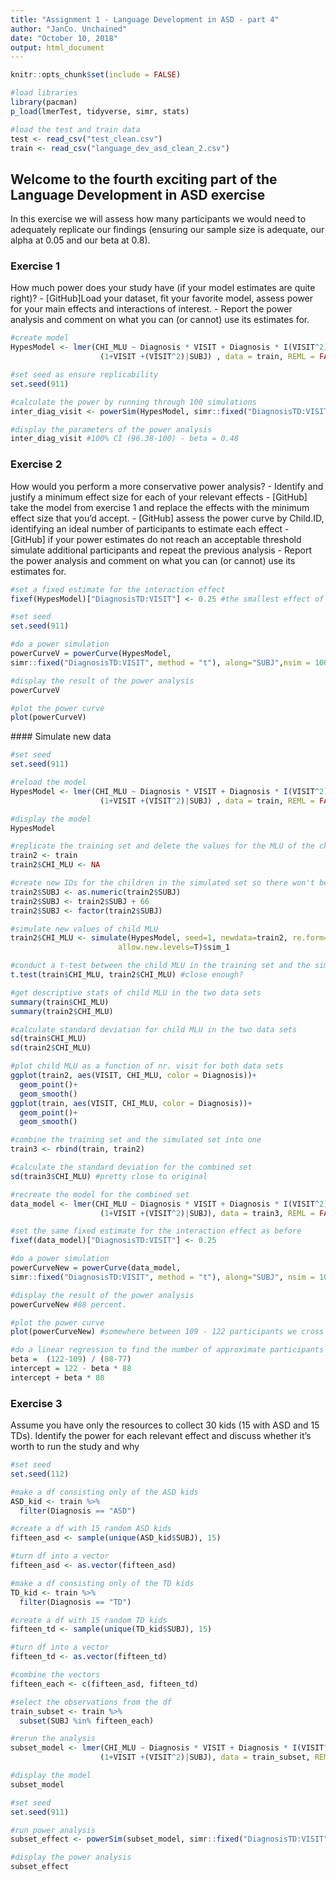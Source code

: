 ```yaml
---
title: "Assignment 1 - Language Development in ASD - part 4"
author: "JanCo. Unchained"
date: "October 10, 2018"
output: html_document
---
```


```r
knitr::opts_chunk$set(include = FALSE)

#load libraries
library(pacman)
p_load(lmerTest, tidyverse, simr, stats)

#load the test and train data
test <- read_csv("test_clean.csv")
train <- read_csv("language_dev_asd_clean_2.csv")
```


## Welcome to the fourth exciting part of the Language Development in ASD exercise

In this exercise we will assess how many participants we would need to adequately replicate our findings (ensuring our sample size is adequate, our alpha at 0.05 and our beta at 0.8).

### Exercise 1

How much power does your study have (if your model estimates are quite right)?
- [GitHub]Load your dataset, fit your favorite model, assess power for your main effects and interactions of interest.
- Report the power analysis and comment on what you can (or cannot) use its estimates for.

```r
#create model
HypesModel <- lmer(CHI_MLU ~ Diagnosis * VISIT + Diagnosis * I(VISIT^2) +
                    (1+VISIT +(VISIT^2)|SUBJ) , data = train, REML = FALSE)

#set seed as ensure replicability 
set.seed(911)

#calculate the power by running through 100 simulations
inter_diag_visit <- powerSim(HypesModel, simr::fixed("DiagnosisTD:VISIT", method = "t"), nsim = 100)

#display the parameters of the power analysis
inter_diag_visit #100% CI (96.38-100) - beta = 0.48
```

### Exercise 2

How would you perform a more conservative power analysis?
- Identify and justify a minimum effect size for each of your relevant effects
- [GitHub] take the model from exercise 1 and replace the effects with the minimum effect size that you'd accept.
- [GitHub] assess the power curve by Child.ID, identifying an ideal number of participants to estimate each effect
- [GitHub] if your power estimates do not reach an acceptable threshold simulate additional participants and repeat the previous analysis
- Report the power analysis and comment on what you can (or cannot) use its estimates for.
```r
#set a fixed estimate for the interaction effect
fixef(HypesModel)["DiagnosisTD:VISIT"] <- 0.25 #the smallest effect of interest

#set seed 
set.seed(911)

#do a power simulation
powerCurveV = powerCurve(HypesModel,
simr::fixed("DiagnosisTD:VISIT", method = "t"), along="SUBJ",nsim = 100)

#display the result of the power analysis
powerCurveV 

#plot the power curve
plot(powerCurveV)
```

 #### Simulate new data
```r
#set seed
set.seed(911)

#reload the model
HypesModel <- lmer(CHI_MLU ~ Diagnosis * VISIT + Diagnosis * I(VISIT^2) +
                    (1+VISIT +(VISIT^2)|SUBJ) , data = train, REML = FALSE)

#display the model
HypesModel

#replicate the training set and delete the values for the MLU of the children
train2 <- train
train2$CHI_MLU <- NA

#create new IDs for the children in the simulated set so there won't be an overlap between the training data and the simulated data
train2$SUBJ <- as.numeric(train2$SUBJ)
train2$SUBJ <- train2$SUBJ + 66
train2$SUBJ <- factor(train2$SUBJ)

#simulate new values of child MLU 
train2$CHI_MLU <- simulate(HypesModel, seed=1, newdata=train2, re.form=NA,
                        allow.new.levels=T)$sim_1

#conduct a t-test between the child MLU in the training set and the simulated set respectively
t.test(train$CHI_MLU, train2$CHI_MLU) #close enough? 

#get descriptive stats of child MLU in the two data sets
summary(train$CHI_MLU)
summary(train2$CHI_MLU)

#calculate standard deviation for child MLU in the two data sets
sd(train$CHI_MLU)
sd(train2$CHI_MLU)

#plot child MLU as a function of nr. visit for both data sets
ggplot(train2, aes(VISIT, CHI_MLU, color = Diagnosis))+
  geom_point()+
  geom_smooth()
ggplot(train, aes(VISIT, CHI_MLU, color = Diagnosis))+
  geom_point()+
  geom_smooth()

#combine the training set and the simulated set into one 
train3 <- rbind(train, train2)

#calculate the standard deviation for the combined set
sd(train3$CHI_MLU) #pretty close to original 

#recreate the model for the combined set
data_model <- lmer(CHI_MLU ~ Diagnosis * VISIT + Diagnosis * I(VISIT^2) +
                    (1+VISIT +(VISIT^2)|SUBJ), data = train3, REML = FALSE)

#set the same fixed estimate for the interaction effect as before
fixef(data_model)["DiagnosisTD:VISIT"] <- 0.25  

#do a power simulation
powerCurveNew = powerCurve(data_model,
simr::fixed("DiagnosisTD:VISIT", method = "t"), along="SUBJ", nsim = 100) 

#display the result of the power analysis
powerCurveNew #88 percent. 

#plot the power curve
plot(powerCurveNew) #somewhere between 109 - 122 participants we cross the 80% mark

#do a linear regression to find the number of approximate participants when the power is 80%
beta =  (122-109) / (88-77)
intercept = 122 - beta * 88
intercept + beta * 80 
```

### Exercise 3

Assume you have only the resources to collect 30 kids (15 with ASD and 15 TDs). Identify the power for each relevant effect and discuss whether it's worth to run the study and why

```r
#set seed
set.seed(112)

#make a df consisting only of the ASD kids 
ASD_kid <- train %>%
  filter(Diagnosis == "ASD")

#create a df with 15 random ASD kids
fifteen_asd <- sample(unique(ASD_kid$SUBJ), 15)

#turn df into a vector
fifteen_asd <- as.vector(fifteen_asd)

#make a df consisting only of the TD kids 
TD_kid <- train %>%
  filter(Diagnosis == "TD")

#create a df with 15 random TD kids
fifteen_td <- sample(unique(TD_kid$SUBJ), 15)

#turn df into a vector
fifteen_td <- as.vector(fifteen_td)

#combine the vectors
fifteen_each <- c(fifteen_asd, fifteen_td)

#select the observations from the df
train_subset <- train %>%
  subset(SUBJ %in% fifteen_each)

#rerun the analysis
subset_model <- lmer(CHI_MLU ~ Diagnosis * VISIT + Diagnosis * I(VISIT^2) +
                    (1+VISIT +(VISIT^2)|SUBJ), data = train_subset, REML = FALSE)

#display the model
subset_model

#set seed
set.seed(911)

#run power analysis
subset_effect <- powerSim(subset_model, simr::fixed("DiagnosisTD:VISIT", method = "t"), nsim = 100)

#display the power analysis
subset_effect
```